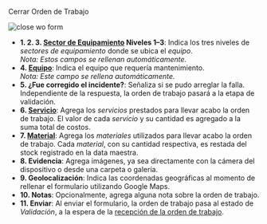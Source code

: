 
<span className="align-center hero__title">Cerrar Orden de Trabajo</span>
<br/>

<div className="container">
<div className="row">
<div className="col col--6">

<div className="img_sizing_narrow">

![close wo form](/img/productos_es/products_form_close_wo_cm.png)

</div>
</div>

<div className="col col--6">

- **<span className="badge badge--danger">1.</span> <span className="badge badge--danger">2.</span> <span className="badge badge--danger">3.</span> [Sector de Equipamiento](/docs/products/corrective_maintenance/master_data/equipment_sector) Niveles 1–3**: Indica los tres niveles de _sectores de equipamiento_ donde se ubica el _equipo_.<br/>_Nota: Estos campos se rellenan automáticamente._
- **<span className="badge badge--danger">4.</span> [Equipo](/docs/products/corrective_maintenance/master_data/equipment)**: Indica el equipo que requería mantenimiento.<br/>_Nota: Este campo se rellena automáticamente._
- **<span className="badge badge--danger">5.</span> ¿Fue corregido el incidente?**: Señaliza si se pudo arreglar la falla. Independiente de la respuesta, la orden de trabajo pasará a la etapa de validación.
- **<span className="badge badge--danger">6.</span> [Servicio](/docs/products/corrective_maintenance/master_data/service)**: Agrega los _servicios_ prestados para llevar acabo la orden de trabajo. El valor de cada _servicio_ y su cantidad es agregado a la suma total de costos. 
- **<span className="badge badge--danger">7.</span> [Material](/docs/products/corrective_maintenance/master_data/material)**: Agrega los _materiales_ utilizados para llevar acabo la orden de trabajo. Cada _material_, con su cantidad respectiva, es restada del stock registrado en la data maestra.
- **<span className="badge badge--danger">8.</span> Evidencia**: Agrega imágenes, ya sea directamente con la cámera del dispositivo o desde una carpeta o galería.
- **<span className="badge badge--danger">9.</span> Geolocalización**: Indica las coordenadas geográficas al momento de rellenar el formulario utilizando Google Maps.
- **<span className="badge badge--danger">10.</span> Notas**: Opcionalmente, agrega alguna nota sobre la orden de trabajo.
- **<span className="badge badge--danger">11.</span> Enviar**: Al enviar el formulario, la orden de trabajo pasa al estado de _Validación_, a la espera de la [recepción de la orden de trabajo](/docs/products/corrective_maintenance/actions/wo_validate).




</div>

</div>
</div>


